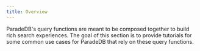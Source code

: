 ```yaml
---
title: Overview
---
```


ParadeDB's query functions are meant to be composed together to build rich search experiences. The goal of this section is to
provide tutorials for some common use cases for ParadeDB that rely on these query functions.
